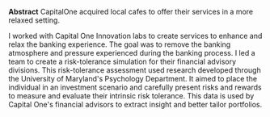 **Abstract** CapitalOne acquired local cafes to offer their services in a more relaxed setting.

I worked with Capital One Innovation labs to create services to enhance and relax the banking experience. The goal was to remove the banking atmosphere and pressure experienced during the banking process.
I led a team to create a risk-tolerance simulation for their financial advisory divisions. This risk-tolerance assessment used research developed through the University of Maryland's Psychology Department. It aimed to place the individual in an investment scenario and carefully present risks and rewards to measure and evaluate their intrinsic risk tolerance. This data is used by Capital One's financial advisors to extract insight and better tailor portfolios.
